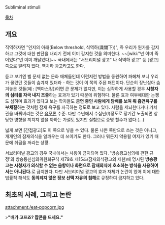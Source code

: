 Subliminal stimuli

[[목차]]

== 개요 ==
직역하자면 "인지의 아래(Below threshold, 식역하(識閾下))", 즉 우리가 뭔가를 감지하고 그것에 대한 판단을 내리기 전에 이미 감지한 것을 의미한다. ~~[wiki:"넌 이미 죽어있다"넌 이미 깨달았다]~~ 국내에서는 "서브리미널 광고" 나 식역하 광고" 등 [광고] 쪽으로 알려져 있다. 역치하 광고라고도 한다.

듣고 보기엔 별 문제 없는 문화 매체들인데 이런저런 방법을 동원하여 파헤쳐 보니 우리가 몰랐던 것들이 숨겨져 있더라 - 하는 것이 이 쪽의 주된 패턴이다. 단순히 장난삼아 숨겨놓은 것들(예 : [백마스킹])이면 큰 문제가 없지만, 이는 심각하게 사용할 경우 '''시청자의 심리를 자극 내지 조종'''하는 효과가 있기 때문에 위험하다. 물론 효과 여부에대한 논쟁도 심하며 효과가 있다고 보는 학자들도 '''금연 중인 사람에게 담배를 보여 줘 흡연욕구를 부채질'''하는 것처럼 잠재 욕구를 자극하는 정도로 보고 있다. 사람을 세뇌한다거나 가치관을 바꿔버리는 것은 [[음모론]] 수준. 다만 수년에서 수십년(!)정도로 장기간 노출되면 상당한 영향을 끼치지 않을 까하는 가설도 있지만 실험으로 증명 할수가 없다.(...)

넓게 보면 [간접광고]도 이 쪽으로 넣을 수 있다. 물론 나쁜 쪽만으로 쓰는 것은 아니고, 개개인의 잠재의식을 일깨우는 데 쓰이기도 한다. 그러나 뭐든지 악용될 여지가 있기 때문에 취급을 꺼리는 상황.

서브리미널 광고의 경우 국내에서는 사용이 금지되어 있다. '방송광고심의에 관한 규정'의 방송통신심의위원회규칙 제79호 제15조(잠재의식광고의 제한)에 명시된 '''방송광고는 시청자가 의식할 수 없는 음향이나 화면으로 잠재의식에 호소하는 방식을 사용하여서는 아니된다.'''로 금지한다. 다만 서브리미널 광고의 효과 자체가 논란이 있어 이에 대한 법률적 해석도 '''동의되지 않은 정보 선택 자유의 침해'''로 규정하여 금지하고 있다.

== 최초의 사례, 그리고 논란 ==
attachment:/eat-popcorn.jpg

>'''"배가 고프죠? 팝콘을 드세요."'''

최초이자 가장 유명한 사례는 제임스 비커리가 관객들이 영화를 볼 때 영화 중간중간에 아주 빠르게 지나가는 자막을 집어넣은 뒤, 관객들의 팝콘과 콜라 소비량을 체크했더니 증가했더라는 것이다. 즉 관객들은 자막을 알아채지 못했지만 뇌는 그것을 인지했고[* 사실 영화는 컷 한 장, 한 장이 모여서 이루어진 것이기 때문에 우리 눈에는 움직이는 것처럼 보여도 뇌는 한 장씩을 체크한다([영화] 항목 참고).] 그 뇌의 판단에 따라 자신들도 모르게 팝콘을 먹고 콜라를 마셨다는 말. 물론 관객들은 자신들이 실험대상이 되었다는 걸 알고 난리를 피웠지만.

하지만 스즈키 고타로라는 사람이 이 실험에 대해 반박을 한 바 있다([http://blog.naver.com/PostView.nhn?blogId=ddstone1994&logNo=50086771634 참고자료]).

== 현재 ==
우리나라의 경우 금지되어 있긴 하지만 '''[중독성]'''을 이용한 [wiki:"산와머니"광고가] [wiki:"빠삐코"얼핏] [wiki:"한뚝배기 하실래예"보이기] [wiki:"간때문이야"때문에] 여전히 사용되고 있지 않나 판단된다(…).

외국의 경우 강도를 낮춰서 계속 활용하는 중. 일반 TV광고는 물론 그림([만화] 포함)이나 '''[영화]'''에 등장하기도 한다. [간접광고]와 혼동되기 쉽지만 간접광고의 경우 게임에, 서브리미널은 영화와 음악에 집중되는 편이다.

학술적인 [[마케팅]]이나 [[광고]] 분야에서는 서브리미널 효과가 실제로 있는지에 대해 회의적으로 보기도 한다. 애시당초 미국에서 서브리미널이라는 개념이 처음 등장한 시기가 무려 1950년대 후반(...)이었고, 워낙 주먹구구식인 이론이었다. 그 이후 그 효과에 대하여 갑론을박이 이어져 오다가 [[히피]]문화를 거쳐 1980년대까지는 간간히 실제 광고로도 사용되고 하였지만...

'''21세기 들어와서는 사실상 큰 의미를 두지 않는 상태.''' 본래 사람의 [[심리]]라는게 굉장히 복잡하기 때문에 이러한 광고가 직접적으로 인간에게 주는 영향력에 대해서 분석하거나 판별할 수가 없고, 소비자 행동론에서 보더라도 단순히 기업이 제시하는 메세지 즉 광고 말고도 소비자의 의사결정에 미치는 변수들은 다양하게 존재한다. 또한 광고에 노출된다고 효과가 높아지는 것이 아니고 광고 자체가 한계효용 체감의 법칙을 따르기도 한다. 또한 마케팅을 좀 배워보면 알겠지만 윤리적으로 이런 광고는 피하는게 좋다(...)

== 사례 ==
서브리미널이 사용되는 매체가 TV와 라디오인데다 듣는 쪽은 대개 [소비자]이기 때문에, '''[wiki:"지름신"구매]와 [검열삭제]를 유도'''하는 사례가 많다. 특히 검열삭제를 유도하는 서브리미널의 경우 농담이 아니라 수백가지가 넘을 정도. 개중에는 굳이 서브리미널이다 뭐다 할 것 없이 매우 적나라한 사례도 있다. ~~달리 [천조국]인가~~

[[죠죠의 기묘한 모험]] [wiki: "스톤 오션"6부]에서는 서브리미널을 이용한 스탠드도 나왔다 ~~이 만화의 장르가 어려워져만간다~~ 자세한 사항은 [wiki: "헤비 웨더(죠죠의 기묘한 모험)" 헤비웨더]

[월트 디즈니 컴퍼니]의 경우 옛날부터 자사의 작품에 이런저런 묘사를 숨겨놨기 때문에 말이 많은 집단이기도 하다.

일본 드라마 [[기묘한 이야기]]에도 서브리미널에 관한 이야기가 있는데 1997년[* 해당 에피소는 1992년에 방송되었다.]에 인구의 폭발적인 증가로 일본 인구가 3억이 넘어가는 상황에서 65세 이상의 노인들이 자살하는 사건이 일어나 두 기자가 조사를 하게 되는데 TV에서 자주 나오던 껌 광고에 '''65세 이상의 노인에게 자살하라'''는 서브리미널 메시지를 삽입시켰다는 사실을 밝혀내지만 윗분들의 위협에 선배 기자가 죽고 후배 기자가 생방송 현장에 난입해 껌 광고를 보지말라고 하지만 송출이 취소되고 사람들이 갑자기 후배 기자에게 달려드는데 '''껌 광고에서 후배 기자를 죽이라'''는 메시지를 송출하는 장면을 보여주며 끝난다. 

영화 [파이트 클럽] 초반부, 첫 사무실 씬에서 타일러 더든이 1프레임 등장한다. 또한, 빌딩 폭파 씬 후 크레딧 이전에 남성의 성기가 1프레임 등장한다. 나레이터가 타일러 더든의 영화관 업무에 관해 설명하는 씬에서 이 장치에 대한 설명이 이루어 지며, 나레이터의 정신상태를 암시한다.

물론 순식간에 최면을 거는 것은 불가능하고 막 거론되기 시작한 서브리미널의 잠재 최면이 뭔가 두렵고 기묘한 느낌을 끌어냈기 때문에 이런 이야기를 만든듯 하다.

※ 검열삭제 관련 매체의 경우 개그틱한 사례(SEX란 글자가 숨어 있다든지)가 아니라면 가급적 기재하지 마시기 바랍니다.
※ 이 쪽 특성상 하나의 매체가 여러가지 의미로 해석될 수 있으니 개인의 생각을 주장하는 식의 서술은 자제하시기 바랍니다.

=== SEX란 글자 ===
 * [라이온 킹]의 그것. 하지만 일설에 의하면 SFX라고 한다.
=== [백마스킹] ===
[백마스킹] 항목 참고.
=== 성적인 묘사 ===
[착시]처럼 미묘하게 보이거나 아예 "이거 [wiki:"남근"그][wiki:"질"거] 아냐?"라는 생각을 들게 할 만큼 직설적인 경우가 많다.
'''{{{#red 열람자들을 위해 예시 기재 금지.}}}'''

=== 악마숭배? ===
기독교~~라 썼지만 사실 개신교 중에서 가장 정신나간 개독이라 읽는~~ 일부에서는 프리메이슨이 악마숭배를 위해 [[666]]이나 성적 단어, 행위를 교묘하게 숨겼고, 거기서 더 나가면 이것을 볼 때 세뇌가 될 수 있다고 주장한다. 물론 이런 식으로 숨겨놓는 것은 [[이스터 에그]]로 볼 수는 있어도 서브리미널 효과를 노리고 있다고 보긴 어렵다. 위 항목에 서술한 것처럼 대놓고 "배고프시죠? 팝콘을 드세요"라고 띄우는 짓거리도 그 효과가 의심받고, 애초에 서브리미널 자체가 근거도 없는데 이렇게 '''누군가의 억지같은 해설이 없으면''' 666인지 된장인지도 모를 심볼을 누가 알아보며, 누가 세뇌당한다는 말인가?~~사실 일반인이 [[엘다]]급이라면 개독은 그냥 인간급으로 지적수준이 낮아서 카오스에 오염될 수 있다 카더라]]~~
 * [월트 디즈니 컴퍼니]가 악마를 숭배하는 집단(혹은 [프리메이슨])이기 때문에 [[http://www.trickedbythelight.com/tbtl/images/disney-666.jpg '''666'''을 숨겼다]]는 주장. 억지로 끼워 맞추기에 불과하다.
 * 디즈니 애니메이션에서 교묘하게 SEX가 지나간다. 사실은 SFX로 특수효과팀이 넣은 이스터에그.

=== 정치 ===
attachment:/bureaucrats.jpg
{{{#!html
<iframe width="420" height="315" src="//www.youtube.com/embed/1uD0SkNp4XY" frameborder="0" allowfullscreen></iframe>}}}

 * 지난 [[2000년]] 미국 [[공화당]]은 [[앨 고어]] 후보의 의료정책을 비판하는 광고를 방영했는데, 후반부에 "BUREAUCRATS DECIDE" 라는 표현이 자막으로 뜨는 동안 그 중 일부인 '''"RATS"''' 가 잠시 나타났다. 이에 민주당은 서브리미널이라며 길길이 뛰었는데, 왜냐하면 "rats" 는 물론 시궁쥐 [[래트]]를 의미하기도 하지만 다른 한편으로는 '''욕설'''이기도 하기 때문.

 이 때문에 [심슨가족]은 "다시는 서브리미널로 [wiki:"앨 고어"앨 고어(Al Gore)]를 [http://0.tqn.com/d/politicalhumor/1/0/2/4/3/simpsons-subliminal-messago.jpg 홍보하지 않겠습니다.]" 같은 방식으로 패러디하기도 했다. 11시즌엔 아예 해군의 서브리미널 입영 모집 광고를 까는 에피도 있었다.

 * [버락 오바마]는 [http://www.subliminal-video.com/wp-content/uploads/2009/03/obama-subliminal-300x237.jpg 슈퍼맨이다.(…)]

 * [딕 체니]는 [http://www.cadenhead.org/workbench/gems/cheney-subliminal-message.jpg ASSHAT이다.]
=== 구매 유도 ===
 * 절대반지엔 [http://www.originalbuzz.info/wp-content/uploads/2010/04/Coca-Cola-ring.jpg 코카콜라란 글자가 쓰여 있다.][* 사실 이건 페이크라 한다] 
 * [월트 디즈니 컴퍼니]가 악마를 숭배하는 집단(혹은 [프리메이슨])이기 때문에 
 * [http://images.teamsugar.com/files/upl1/1/15259/17_2008/kfcaddollarbill.jpg 햄버거를 먹어라.]
